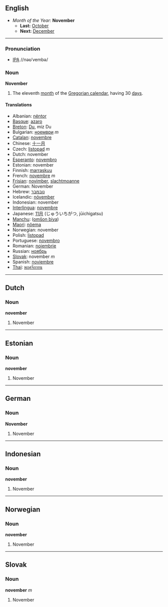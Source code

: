 ==English==
*''Month of the Year:'' '''November'''
**'''Last:''' [[October]]
**'''Next:''' [[December]]
----

===Pronunciation===
*[[w:IPA|IPA]] //nəʊˈvembə/

===Noun===
'''November'''

#The eleventh [[month]] of the [[Gregorian calendar]], having 30 [[day]]s.

====Translations====
*Albanian: [[nëntor]]
*[[Basque]]: [[azaro]]
*[[Breton]]: [[Du]], miz Du
*Bulgarian: [[ноември]] ''m''
*[[Catalan]]: [[novembre]]
*Chinese: [[十一月]]
*Czech: [[listopad]] ''m''
*Dutch: november
*[[Esperanto]]: [[novembro]]
*Estonian: november
*Finnish: [[marraskuu]]
*French: [[novembre]] ''m''
*[[Frisian]]: [[novimber]], [[slachtmoanne]]
*German: November
*Hebrew: [[נובמבר]]
*Icelandic: [[nóvember]]
*Indonesian: november
*[[Interlingua]]: [[novembre]]
*Japanese: [[11月]] (じゅういちがつ, jūichigatsu)
*[[Manchu]]: ([[omšon biya]])
*[[Maori]]: [[nöema]]
*Norwegian: november
*Polish: [[listopad]]
*Portuguese: [[novembro]]
*Romanian: [[noiembrie]]
*Russian: [[ноябрь]]
*[[Slovak]]: november ''m''
*Spanish: [[noviembre]]
*[[Thai]]: [[พฤศจิกายน]]

----
==Dutch==
===Noun===
'''november'''

#November

----
==Estonian==
===Noun===
'''november'''

#November

----
==German==
===Noun===
'''November'''

#November

----
==Indonesian==
===Noun===
'''november'''

#November

----
==Norwegian==
===Noun===
'''november'''

#November

----
==Slovak==
===Noun===
'''november''' ''m''

#November